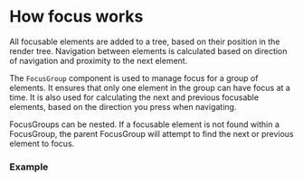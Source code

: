 
<Meta title="@plextv∕react-lightning/Focus Management" />

# How focus works

All focusable elements are added to a tree, based on their position in the
render tree. Navigation between elements is calculated based on direction of
navigation and proximity to the next element.

The `FocusGroup` component is used to manage focus for a group of elements. It
ensures that only one element in the group can have focus at a time. It is also
used for calculating the next and previous focusable elements, based on the
direction you press when navigating.

FocusGroups can be nested. If a focusable element is not found within a
FocusGroup, the parent FocusGroup will attempt to find the next or previous
element to focus.

### Example

<Canvas
  of={SimpleFocusTree}
  layout="centered"
  withToolbar
/>
